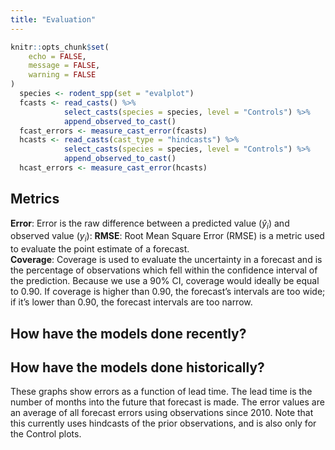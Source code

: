 ```yaml
---
title: "Evaluation"
---
```

  
```r
knitr::opts_chunk$set(
	echo = FALSE,
	message = FALSE,
	warning = FALSE
)
  species <- rodent_spp(set = "evalplot")
  fcasts <- read_casts() %>%
            select_casts(species = species, level = "Controls") %>%
            append_observed_to_cast()
  fcast_errors <- measure_cast_error(fcasts)
  hcasts <- read_casts(cast_type = "hindcasts") %>%
            select_casts(species = species, level = "Controls") %>%
            append_observed_to_cast()
  hcast_errors <- measure_cast_error(hcasts)
```

## Metrics
**Error**: Error is the raw difference between a predicted value ($\hat{y}_{i}$) and observed value ($y_{i}$): 
**RMSE**: Root Mean Square Error (RMSE) is a metric used to evaluate the point estimate of a forecast.  
**Coverage**: Coverage is used to evaluate the uncertainty in a forecast and is the percentage of observations which fell within the confidence interval of the prediction. Because we use a 90% CI, coverage would ideally be equal to 0.90. If coverage is higher than 0.90, the forecast's intervals are too wide; if it's lower than 0.90, the forecast intervals are too narrow.

## How have the models done recently?


## How have the models done historically?

These graphs show errors as a function of lead time. The lead time is the number of months into the future that forecast is made. The error values are an average of all forecast errors using observations since 2010. Note that this currently uses hindcasts of the prior observations, and is also only for the Control plots.




